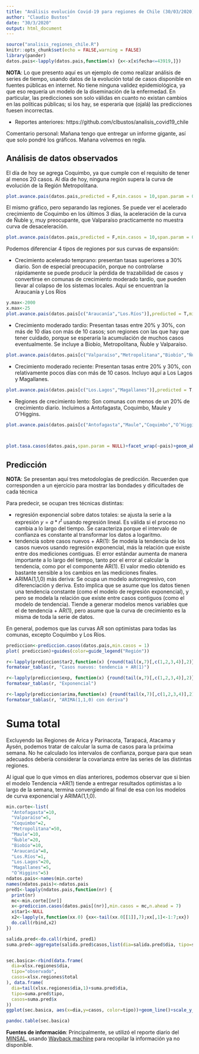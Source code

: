 ```yaml
---
title: "Análisis evolución Covid-19 para regiones de Chile (30/03/2020)"
author: "Claudio Bustos"
date: "30/3/2020"
output: html_document
---
```


```r
source("analisis_regiones_chile.R")
knitr::opts_chunk$set(echo = FALSE,warning = FALSE)
library(pander)
datos.pais<-lapply(datos.pais,function(x) {x<-x[x$fecha<=43919,]})
```

**NOTA**: Lo que presento aquí es un ejemplo de como realizar análisis de series de tiempo, usando datos de la evolución total de casos disponible en fuentes públicas en internet. No tiene ninguna validez epidemiológica, ya que eso requería un modelo de la diseminación de la enfermedad. En particular, las predicciones son solo válidas en cuanto no existan cambios en las políticas públicas; si los hay, se esperaría que (ojalá) las predicciones fuesen incorrectas.


* Reportes anteriores: https://github.com/clbustos/analisis_covid19_chile 

Comentario personal: Mañana tengo que entregar un informe gigante, así que solo pondré los gráficos. Mañana volvemos en regla.

## Análisis de datos observados

El día de hoy se agrega Coquimbo, ya que cumple con el requisito de tener al menos 20 casos. Al día de hoy, ninguna región supera la curva de evolución de la Región Metropolitana.

```r
plot.avance.pais(datos.pais,predicted = F,min.casos = 10,span.param = 0.7)+viridis::scale_color_viridis(discrete=TRUE)+guides(color=guide_legend("Región"))+theme_bw()
```

El mismo gráfico, pero separando las regiones. Se puede ver el acelerado crecimiento de Coquimbo en los últimos 3 días, la aceleración de la curva de Ñuble y, muy preocupante, que Valparaíso practicamente no muestra curva de desaceleración.

```r
plot.avance.pais(datos.pais,predicted = F,min.casos = 10,span.param = 0.7)+viridis::scale_color_viridis(discrete=TRUE)+guides(color=guide_legend("Región"))+facet_wrap(~pais)
```

Podemos diferenciar 4 tipos de regiones por sus curvas de expansión:

* Crecimiento acelerado temprano: presentan tasas superiores a 30% diario. Son de especial preocupación, porque no controlarse rápidamente se puede producir la pérdida de trazabilidad de casos y convertirse en comunas de crecimiento moderado tardío, que pueden llevar al colapso de los sistemas locales. Aquí se encuentran la Araucanía y Los Ríos 

```r
y.max<-2000
x.max<-25
plot.avance.pais(datos.pais[c("Araucanía","Los.Ríos")],predicted = T,min.casos = 10, span.param = NULL)+facet_wrap(~pais)+scale_y_continuous(limits=c(NA,y.max),trans="log10")+guides(color=guide_legend("Región"))+scale_x_continuous(limits=c(0,x.max))
```

* Crecimiento moderado tardío: Presentan tasas entre 20% y 30%, con más de 10 días con más de 10 casos; son regiones con las que hay que tener cuidado, porque se esperaría la acumulación de muchos casos eventualmente. Se incluye a Biobío, Metropolitana, Ñuble y Valparaíso.

```r
plot.avance.pais(datos.pais[c("Valparaíso","Metropolitana","Biobío","Ñuble")],predicted = T,min.casos = 10, span.param = NULL)+facet_wrap(~pais)+scale_y_continuous(limits=c(NA,y.max),trans="log10")+guides(color=guide_legend("Región"))+scale_x_continuous(limits=c(0,x.max))
```

* Crecimiento moderado reciente: Presentan tasas entre 20% y 30%, con relativamente pocos días con más de 10 casos. Incluyo aquí a Los Lagos y Magallanes.

```r
plot.avance.pais(datos.pais[c("Los.Lagos","Magallanes")],predicted = T,min.casos = 10, span.param = NULL)+facet_wrap(~pais)+scale_y_continuous(limits=c(NA,y.max),trans="log10")+guides(color=guide_legend("Región"))+scale_x_continuous(limits=c(0,x.max))
```

* Regiones de crecimiento lento: Son comunas con menos de un 20% de crecimiento diario. Incluimos a Antofagasta, Coquimbo, Maule y O'Higgins.

```r
plot.avance.pais(datos.pais[c("Antofagasta","Maule","Coquimbo","O’Higgins")],predicted = T,min.casos = 10, span.param = NULL)+facet_wrap(~pais)+scale_y_continuous(limits=c(NA,y.max),trans="log10")+guides(color=guide_legend("Región"))+scale_x_continuous(limits=c(0,x.max))

  
```


```r
plot.tasa.casos(datos.pais,span.param = NULL)+facet_wrap(~pais)+geom_abline(slope=0,intercept=1.2,col="darkgreen",alpha=0.5)+geom_abline(slope=0,intercept=1.4,col="orange",alpha=0.5)+guides(color=guide_legend("Región"))
```


## Predicción

**NOTA**: Se presentan aquí tres metodologías de predicción. Recuerden que corresponden a un ejercicio para mostrar las bondades y dificultades de cada técnica

Para predecir, se ocupan tres técnicas distintas:

* regresión exponencial sobre datos totales: se ajusta la serie a la expresión $y=a * r^t$ usando regresión lineal. Es válida si el proceso no cambia a lo largo del tiempo. Se caracteriza porque el intervalo de confianza es constante al transformar los datos a logaritmo. 
* tendencia sobre casos nuevos + AR(1): Se modela la tendencia de los casos nuevos usando regresión exponencial, más la relación que existe entre dos mediciones contiguas. El error estándar aumenta de manera importante a lo largo del tiempo, tanto por el error al calcular la tendencia, como por el componente AR(1). El valor medio obtenido es bastante sensible a los cambios en las mediciones finales.
* ARIMA(1,1,0) más deriva: Se ocupa un modelo autorregresivo, con diferenciación y deriva. Esto implica que se asume que los datos tienen una tendencia constante (como el modelo de regresión exponencial), y pero se modela la relación que existe entre casos contiguos (como el modelo de tendencia). Tiende a generar modelos menos variables que el de tendencia + AR(1), pero asume que la curva de crecimiento es la misma de toda la serie de datos.

En general, podemos que las curvas AR son optimistas para todas las comunas, excepto Coquimbo y Los Ríos.

```r
prediccion<-prediccion.casos(datos.pais,min.casos = 1)
plot( prediccion)+guides(color=guide_legend("Región"))
```


```r
r<-lapply(prediccion$tar2,function(x) {round(tail(x,7)[,c(1,2,3,4)],2)})
formatear_tablas(r, "Casos nuevos: tendencia + AR(1)")
```

```r
r<-lapply(prediccion$exp, function(x) {round(tail(x,7)[,c(1,2,3,4)],2)})
formatear_tablas(r, "Exponencial")
```


```r
r<-lapply(prediccion$arima,function(x) {round(tail(x,7)[,c(1,2,3,4)],2)})
formatear_tablas(r, "ARIMA(1,1,0) con deriva")
```



# Suma total
Excluyendo las Regiones de Arica y Parinacota, Tarapacá, Atacama y Aysén, podemos tratar de calcular la suma de casos para la próxima semana. No he calculado los intervalos de confianza, porque para que sean adecuados debería considerar la covarianza entre las series de las distintas regiones.

Al igual que lo que vimos en días anteriores, podemos observar que si bien el modelo Tendencia +AR(1) tiende a entregar resultados optimistas a lo largo de la semana, termina convergiendo al final de esa con los modelos de curva exponencial y ARIMA(1,1,0). 


```r

min.corte<-list(
  "Antofagasta"=10,
  "Valparaíso"=5,
  "Coquimbo"=2,
  "Metropolitana"=50,
  "Maule"=10,
  "Ñuble"=20,   
  "Biobío"=10,
  "Araucanía"=8,
  "Los.Ríos"=1,
  "Los.Lagos"=20,
  "Magallanes"=5,
  "O’Higgins"=5)
ndatos.pais<-names(min.corte)
names(ndatos.pais)<-ndatos.pais
pred1<-lapply(ndatos.pais,function(nr) {
  print(nr)
  mc<-min.corte[[nr]]
  x<-prediccion.casos(datos.pais[(nr)],min.casos = mc,n.ahead = 7)
  x$tar1<-NULL
  x2<-lapply(x,function(xx.0) {xx<-tail(xx.0[[1]],7);xx[,1]<-1:7;xx})
  do.call(rbind,x2)
})

salida.pred<-do.call(rbind, pred1)
suma.pred<-aggregate(salida.pred$casos,list(dia=salida.pred$dia, tipo=salida.pred$tipo), sum)


sec.basica<-rbind(data.frame(
  dia=xlsx.regiones$dia,
  tipo="observado",
  casos=xlsx.regiones$total
), data.frame(
  dia=tail(xlsx.regiones$dia,1)+suma.pred$dia,
  tipo=suma.pred$tipo,
  casos=suma.pred$x
))
ggplot(sec.basica, aes(x=dia,y=casos, color=tipo))+geom_line()+scale_y_continuous(trans="log10")
```

```r
pandoc.table(sec.basica)
```

**Fuentes de información**:
Principalmente, se utilizó el reporte diario del [MINSAL](https://www.minsal.cl/nuevo-coronavirus-2019-ncov/casos-confirmados-en-chile-covid-19/), usando [Wayback machine](https://archive.org/web/) para recopilar la información ya no disponible.


